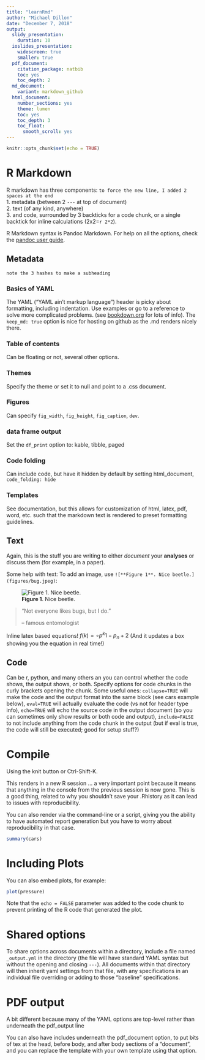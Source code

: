 ```yaml
---
title: "learnRmd"
author: "Michael Dillon"
date: "December 7, 2018"
output:
  slidy_presentation:
    duration: 10
  ioslides_presentation:
    widescreen: true
    smaller: true
  pdf_document:
    citation_package: natbib
    toc: yes
    toc_depth: 2
  md_document:
    variant: markdown_github
  html_document:
    number_sections: yes
    theme: lumen
    toc: yes
    toc_depth: 3
    toc_float:
      smooth_scroll: yes
---
```


```r
knitr::opts_chunk$set(echo = TRUE)
```

# R Markdown

R markdown has three components: `to force the new line, I added 2 spaces at the end`  
1. metadata (between 2 `---` at top of document)  
2. text (of any kind, anywhere)  
3. and code, surrounded by 3 backticks for a code chunk, or a single backtick for inline calculations (2x2=`r 2*2`).  

R Markdown syntax is Pandoc Markdown. For help on all the options, check the [pandoc user guide](https://pandoc.org/MANUAL.html).

## Metadata {.tabset .tabset-fade .tabset-pills .smaller}
`note the 3 hashes to make a subheading`

### Basics of YAML
The YAML ("YAML ain't markup language") header is picky about formatting, including indentation. Use examples or go to a reference to solve more complicated problems. (see [bookdown.org](www.bookdown.org) for lots of info). The `keep_md: true` option is nice for hosting on github as the .md renders nicely there.

### Table of contents
Can be floating or not, several other options.

### Themes
Specify the theme or set it to null and point to a .css document.

### Figures
Can specify `fig_width`, `fig_height`, `fig_caption`, `dev`.

### data frame output
Set the `df_print` option to: kable, tibble, paged

### Code folding
Can include code, but have it hidden by default by setting html_document, `code_folding: hide`

### Templates
See documentation, but this allows for customization of html, latex, pdf, word, etc. such that the markdown text is rendered to preset formatting guidelines. 

## Text

Again, this is the stuff you are writing to either _document_ your **analyses** or discuss them (for example, in a paper). 

Some help with text: To add an image, use `![**Figure 1**. Nice beetle.](figures/bug.jpeg)`: 

![**Figure 1**. Nice beetle.](figures/bug.jpeg)

> "Not everyone likes bugs, but I do."
> 
> -- famous entomologist

Inline latex based equations! $f(k) = \circ p^k 1-p_n + 2$ (And it updates a box showing you the equation in real time!)

## Code

Can be r, python, and many others an you can control whether the code shows, the output shows, or both.
Specify options for code chunks in the curly brackets opening the chunk. Some useful ones: `collapse=TRUE` will make the code and the output format into the same block (see cars example below), `eval=TRUE` will actually evaluate the code (vs not for header type info), `echo=TRUE` will echo the source code in the output document (so you can sometimes only show results or both code and output), `include=FALSE` to not include anything from the code chunk in the output (but if eval is true, the code will still be executed; good for setup stuff?)

# Compile
Using the knit button or Ctrl-Shift-K.  

This renders in a new R session ... a very important point because it means that anything in the console from the previous session is now gone. This is a good thing, related to why you shouldn't save your .Rhistory as it can lead to issues with reproducibility.  

You can also render via the command-line or a script, giving you the ability to have automated report generation but you have to worry about reproducibility in that case.

```r
summary(cars)
```

# Including Plots

You can also embed plots, for example:

```r
plot(pressure)
```

Note that the `echo = FALSE` parameter was added to the code chunk to prevent printing of the R code that generated the plot.

# Shared options
To share options across documents within a directory, include a file named `_output.yml` in the directory (the file will have standard YAML syntax but without the opening and closing `---`). All documents within that directory will then inherit yaml settings from that file, with any specifications in an individual file overriding or adding to those "baseline" specifications.

# PDF output 
A bit different because many of the YAML options are top-level rather than underneath the pdf_output line

You can also have includes underneath the pdf_document option, to put bits of tex at the head, before body, and after body sections of a "document", and you can replace the template with your own template using that option.